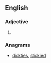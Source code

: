 ==English==

===Adjective===
{{head|en|adjective superlative form}}

# {{en-superlative of|dicky}}

===Anagrams===
* [[dickties#English|dickties]], [[stickied#English|stickied]]